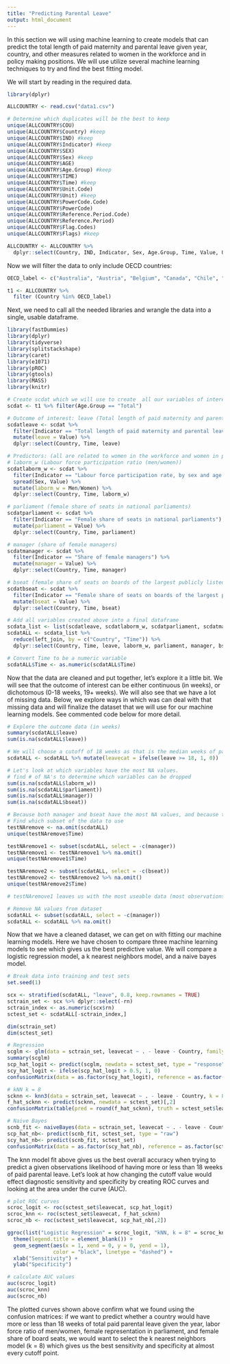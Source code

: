 ```yaml
---
title: "Predicting Parental Leave"
output: html_document
---
```


In this section we will using machine learning to create models that can predict the total length of paid maternity and parental leave given year, country, and other measures related to women in the workforce and in policy making positions. We will use utilize several machine learning techniques to try and find the best fitting model. 

We will start by reading in the required data. 

```r
library(dplyr)

ALLCOUNTRY <- read.csv("data1.csv")

# Determine which duplicates will be the best to keep 
unique(ALLCOUNTRY$COU)
unique(ALLCOUNTRY$Country) #keep
unique(ALLCOUNTRY$IND) #keep
unique(ALLCOUNTRY$Indicator) #keep
unique(ALLCOUNTRY$SEX) 
unique(ALLCOUNTRY$Sex) #keep
unique(ALLCOUNTRY$AGE)
unique(ALLCOUNTRY$Age.Group) #keep
unique(ALLCOUNTRY$TIME)
unique(ALLCOUNTRY$Time) #keep
unique(ALLCOUNTRY$Unit.Code)
unique(ALLCOUNTRY$Unit) #keep
unique(ALLCOUNTRY$PowerCode.Code)
unique(ALLCOUNTRY$PowerCode)
unique(ALLCOUNTRY$Reference.Period.Code)
unique(ALLCOUNTRY$Reference.Period)
unique(ALLCOUNTRY$Flag.Codes)
unique(ALLCOUNTRY$Flags) #keep

ALLCOUNTRY <- ALLCOUNTRY %>% 
  dplyr::select(Country, IND, Indicator, Sex, Age.Group, Time, Value, Unit, Flags)
```

Now we will filter the data to only include OECD countries:

```r
OECD_label <- c("Australia", "Austria", "Belgium", "Canada", "Chile", "Colombia", "Costa Rica", "Czech Republic", "Denmark", "Estonia", "Finland", "France", "Germany", "Greece", "Hungary", "Iceland", "Ireland", "Israel", "Italy", "Japan", "Korea", "Latvia", "Lithuania", "Luxembourg", "Mexico", "Netherlands", "New Zealand", "Norway", "Poland", "Portugal", "Slovak Republic", "Slovenia", "Spain", "Sweden", "Switzerland", "Turkey", "United Kingdom", "United States")

t1 <- ALLCOUNTRY %>%
  filter (Country %in% OECD_label)
```

Next, we need to call all the needed libraries and wrangle the data into a single, usable dataframe. 

```r
library(fastDummies)
library(dplyr)
library(tidyverse)
library(splitstackshape)
library(caret)
library(e1071)
library(pROC)
library(gtools)
library(MASS)
library(knitr)

# Create scdat which we will use to create  all our variables of interest
scdat <- t1 %>% filter(Age.Group == "Total")

# Outcome of interest: leave (Total length of paid maternity and parental leave)
scdatleave <- scdat %>% 
  filter(Indicator == "Total length of paid maternity and parental leave") %>%
  mutate(leave = Value) %>%
  dplyr::select(Country, Time, leave)

# Predictors: (all are related to women in the workforce and women in policy making positions)
# laborm_w (Labour force participation ratio (men/women)) 
scdatlaborm_w <- scdat %>% 
  filter(Indicator == "Labour force participation rate, by sex and age group ") %>% 
  spread(Sex, Value) %>% 
  mutate(laborm_w = Men/Women) %>%
  dplyr::select(Country, Time, laborm_w)

# parliament (female share of seats in national parliaments)
scdatparliament <- scdat %>% 
  filter(Indicator == "Female share of seats in national parliaments") %>%
  mutate(parliament = Value) %>%
  dplyr::select(Country, Time, parliament)

# manager (share of female managers)
scdatmanager <- scdat %>%
  filter(Indicator == "Share of female managers") %>%
  mutate(manager = Value) %>%
  dplyr::select(Country, Time, manager)

# bseat (female share of seats on boards of the largest publicly listed companies)
scdatbseat <- scdat %>% 
  filter(Indicator == "Female share of seats on boards of the largest publicly listed companies") %>% 
  mutate(bseat = Value) %>%
  dplyr::select(Country, Time, bseat)

# Add all variables created above into a final dataframe
scdata_list <- list(scdatleave, scdatlaborm_w, scdatparliament, scdatmanager, scdatbseat)
scdatALL <- scdata_list %>% 
  reduce(left_join, by = c("Country", "Time")) %>% 
  dplyr::select(Country, Time, leave, laborm_w, parliament, manager, bseat)

# Convert Time to be a numeric variable
scdatALL$Time <- as.numeric(scdatALL$Time)
```

Now that the data are cleaned and put together, let's explore it a little bit. We will see that the outcome of interest can be either continuous (in weeks), or dichotomous (0-18 weeks, 19+ weeks). We will also see that we have a lot of missing data. Below, we explore ways in which was can deal with that missing data and will finalize the dataset that we will use for our machine learning models. See commented code below for more detail.

```r
# Explore the outcome data (in weeks)
summary(scdatALL$leave)
sum(is.na(scdatALL$leave))

# We will choose a cutoff of 18 weeks as that is the median weeks of paid parental leave
scdatALL <- scdatALL %>% mutate(leavecat = ifelse(leave >= 18, 1, 0))

# Let's look at which variables have the most NA values. 
# find # of NA's to determine which variables can be dropped
sum(is.na(scdatALL$laborm_w))
sum(is.na(scdatALL$parliament))
sum(is.na(scdatALL$manager))
sum(is.na(scdatALL$bseat))

# Because both manager and bseat have the most NA values, and because they both measure similar things, lets see what happens to our dataset if we drop each of those variables and then omit all NAs, 
# Find which subset of the data to use
testNAremove <- na.omit(scdatALL)
unique(testNAremove$Time)

testNAremove1 <- subset(scdatALL, select = -c(manager))
testNAremove1 <- testNAremove1 %>% na.omit()
unique(testNAremove1$Time)

testNAremove2 <- subset(scdatALL, select = -c(bseat))
testNAremove2 <- testNAremove2 %>% na.omit()
unique(testNAremove2$Time)

# testNAremove1 leaves us with the most useable data (most observations) and spans the longest amount of time (2003 - 2016)

# Remove NA values from dataset
scdatALL <- subset(scdatALL, select = -c(manager))
scdatALL <- scdatALL %>% na.omit()
```

Now that we have a cleaned dataset, we can get on with fitting our machine learning models. Here we have chosen to compare three machine learning models to see which gives us the best predictive value. We will compare a logistic regression model, a k nearest neighbors model, and a naive bayes model. 

```r
# Break data into training and test sets
set.seed(1)

scx <- stratified(scdatALL, "leave", 0.8, keep.rownames = TRUE)
sctrain_set <- scx %>% dplyr::select(-rn)
sctrain_index <- as.numeric(scx$rn)
sctest_set <- scdatALL[-sctrain_index,]

dim(sctrain_set)
dim(sctest_set)

# Regression
scglm <- glm(data = sctrain_set, leavecat ~ . - leave - Country, family = "binomial")
summary(scglm)
scp_hat_logit <- predict(scglm, newdata = sctest_set, type = "response")
scy_hat_logit <- ifelse(scp_hat_logit > 0.5, 1, 0)
confusionMatrix(data = as.factor(scy_hat_logit), reference = as.factor(sctest_set$leavecat))

# kNN k = 8
scknn <- knn3(data = sctrain_set, leavecat ~ . - leave - Country, k = 8)
f_hat_scknn <- predict(scknn, newdata = sctest_set)[,2]
confusionMatrix(table(pred = round(f_hat_scknn), truth = sctest_set$leavecat))

# Naive Bayes 
scnb_fit <- naiveBayes(data = sctrain_set, leavecat ~ . - leave - Country)
scp_hat_nb<- predict(scnb_fit, sctest_set, type = "raw")
scy_hat_nb<- predict(scnb_fit, sctest_set)
confusionMatrix(data = as.factor(scy_hat_nb), reference = as.factor(sctest_set$leavecat))
```

The knn model fit above gives us the best overall accuracy when trying to predict a given observations likelihood of having more or less than 18 weeks of paid parental leave. Let's look at how changing the cutoff value would effect diagnostic sensitivity and specificity by creating ROC curves and looking at the area under the curve (AUC). 

```r
# plot ROC curves
scroc_logit <- roc(sctest_set$leavecat, scp_hat_logit)
scroc_knn <- roc(sctest_set$leavecat, f_hat_scknn)
scroc_nb <- roc(sctest_set$leavecat, scp_hat_nb[,2])

ggroc(list("Logistic Regression" = scroc_logit, "kNN, k = 8" = scroc_knn, "Naive Bayes" = scroc_nb)) +
  theme(legend.title = element_blank()) +
  geom_segment(aes(x = 1, xend = 0, y = 0, yend = 1), 
               color = "black", linetype = "dashed") +
  xlab("Sensitivity") +
  ylab("Specificity")

# calculate AUC values
auc(scroc_logit)
auc(scroc_knn)
auc(scroc_nb)
```

The plotted curves shown above confirm what we found using the confusion matrices: if we want to predict whether a country would have more or less than 18 weeks of total paid parental leave given the year, labor force ratio of men/women, female representation in parliament, and female share of board seats, we would want to select the k nearest neighbors model (k = 8) which gives us the best sensitivity and specificity at almost every cutoff point. 
